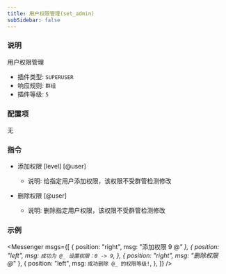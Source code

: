 ```yaml
---
title: 用户权限管理(set_admin)
subSidebar: false
---
```



### 说明

用户权限管理

- 插件类型: `SUPERUSER`
- 响应规则: `群组`
- 插件等级: `5`

### 配置项

无

### 指令

- 添加权限 [level] [@user]

  - 说明: 给指定用户添加权限，该权限不受群管检测修改

- 删除权限 [@user]
  - 说明: 删除指定用户权限，该权限不受群管检测修改

### 示例

<Messenger
  msgs={[
    { position: "right", msg: "添加权限 9 @_" },
    {
      position: "left",
      msg: `成功为 @_ 设置权限：0 -> 9`,
    },
    { position: "right", msg: "删除权限 @_" },
    {
      position: "left",
      msg: `成功删除 @_ 的权限等级!`,
    },
  ]}
/>
